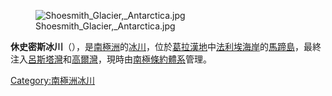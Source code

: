 [[Image:Shoesmith_Glacier,_Antarctica.jpg|thumb]]

{{coord|67|51|S|67|12|W|type:glacier_region:AQ|display=title}}

'''休史密斯冰川'''（{{lang-en|Shoesmith Glacier}}），是[[南極洲|南極洲]]的[[冰川|冰川]]，位於[[葛拉漢地|葛拉漢地]]中[[法利埃海岸|法利埃海岸]]的[[馬蹄島|馬蹄島]]，最終注入[[呂斯塔灣|呂斯塔灣]]和[[高爾灣|高爾灣]]，現時由[[南極條約體系|南極條約體系]]管理。

{{DEFAULTSORT:Shoesmith Glacier}}
[[Category:南極洲冰川|Category:南極洲冰川]]


{{FallièresCoast-geo-stub}}